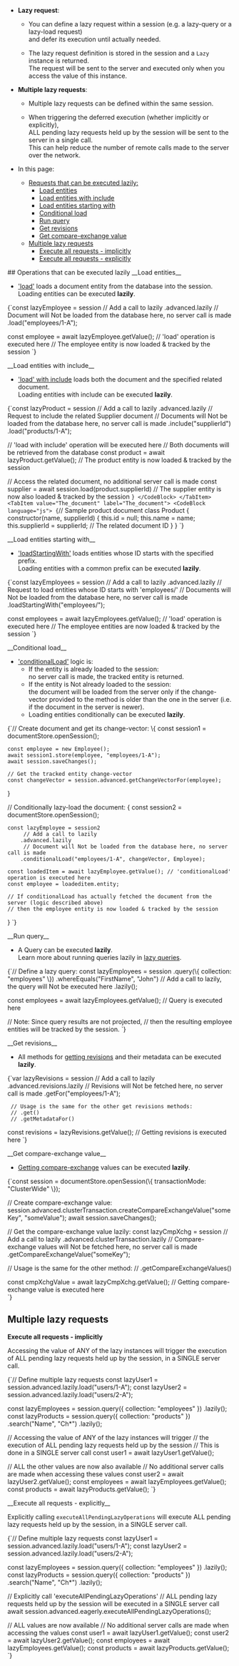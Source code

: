 
<Admonition type="note" title="">

* __Lazy request__:

    * You can define a lazy request within a session (e.g. a lazy-query or a lazy-load request)  
      and defer its execution until actually needed.

    * The lazy request definition is stored in the session and a `Lazy` instance is returned.  
      The request will be sent to the server and executed only when you access the value of this instance.

* __Multiple lazy requests__:

    * Multiple lazy requests can be defined within the same session.

    * When triggering the deferred execution (whether implicitly or explicitly),  
      ALL pending lazy requests held up by the session will be sent to the server in a single call.  
      This can help reduce the number of remote calls made to the server over the network.

* In this page:
    * [Requests that can be executed lazily:](../../../client-api/session/how-to/perform-operations-lazily.mdx#requests-that-can-be-executed-lazily)
        * [Load entities](../../../client-api/session/how-to/perform-operations-lazily.mdx#loadentities)
        * [Load entities with include](../../../client-api/session/how-to/perform-operations-lazily.mdx#loadwithinclude)
        * [Load entities starting with](../../../client-api/session/how-to/perform-operations-lazily.mdx#loadstartingwith)
        * [Conditional load](../../../client-api/session/how-to/perform-operations-lazily.mdx#conditionalload)
        * [Run query](../../../client-api/session/how-to/perform-operations-lazily.mdx#runquery)
        * [Get revisions](../../../client-api/session/how-to/perform-operations-lazily.mdx#getrevisions)
        * [Get compare-exchange value](../../../client-api/session/how-to/perform-operations-lazily.mdx#getcompareexchange)
    * [Multiple lazy requests](../../../client-api/session/how-to/perform-operations-lazily.mdx#multiple-lazy-requests)
        * [Execute all requests - implicitly](../../../client-api/session/how-to/perform-operations-lazily.mdx#implicit)
        * [Execute all requests - explicitly](../../../client-api/session/how-to/perform-operations-lazily.mdx#explicit)

</Admonition>
## Operations that can be executed lazily

<Admonition type="note" title="">
<a id="loadEntities"/> __Load entities__

* ['load'](../../../client-api/session/loading-entities.mdx#load) loads a document entity from the database into the session.  
  Loading entities can be executed __lazily__.   

<TabItem value="lazy_load" label="lazy_load">
<CodeBlock language="js">
{`const lazyEmployee = session
     // Add a call to lazily 
    .advanced.lazily
     // Document will Not be loaded from the database here, no server call is made
    .load("employees/1-A");

const employee = await lazyEmployee.getValue(); // 'load' operation is executed here
// The employee entity is now loaded & tracked by the session
`}
</CodeBlock>
</TabItem>
</Admonition>

<Admonition type="note" title="">
<a id="loadWithInclude"/> __Load entities with include__

* ['load' with include](../../../client-api/session/loading-entities.mdx#load-with-includes) loads both the document and the specified related document.    
  Loading entities with include can be executed __lazily__.

<Tabs groupId='languageSyntax'>
<TabItem value="Lazy_load_with_include" label="Lazy_load_with_include">
<CodeBlock language="js">
{`const lazyProduct = session
     // Add a call to lazily 
    .advanced.lazily
     // Request to include the related Supplier document
     // Documents will Not be loaded from the database here, no server call is made
    .include("supplierId")
    .load("products/1-A");

// 'load with include' operation will be executed here
// Both documents will be retrieved from the database
const product = await lazyProduct.getValue();
// The product entity is now loaded & tracked by the session

// Access the related document, no additional server call is made
const supplier = await session.load(product.supplierId)
// The supplier entity is now also loaded & tracked by the session
`}
</CodeBlock>
</TabItem>
<TabItem value="The_document" label="The_document">
<CodeBlock language="js">
{`// Sample product document
class Product {
    constructor(name, supplierId) {
        this.id = null;
        this.name = name;
        this.supplierId = supplierId; // The related document ID
    }
}
`}
</CodeBlock>
</TabItem>
</Tabs>
</Admonition>

<Admonition type="note" title="">
<a id="loadStartingWith"/> __Load entities starting with__

* ['loadStartingWith'](../../../client-api/session/loading-entities.mdx#loadstartingwith) loads entities whose ID starts with the specified prefix.  
  Loading entities with a common prefix can be executed __lazily__.

<TabItem value="lazy_loadStartingWith" label="lazy_loadStartingWith">
<CodeBlock language="js">
{`const lazyEmployees = session
     // Add a call to lazily 
    .advanced.lazily
     // Request to load entities whose ID starts with 'employees/'
     // Documents will Not be loaded from the database here, no server call is made
    .loadStartingWith("employees/");

const employees = await lazyEmployees.getValue(); // 'load' operation is executed here
// The employee entities are now loaded & tracked by the session
`}
</CodeBlock>
</TabItem>
</Admonition>

<Admonition type="note" title="">
<a id="conditionalLoad"/> __Conditional load__

* ['conditionalLoad'](../../../client-api/session/loading-entities.mdx#conditionalload) logic is: 
  * If the entity is already loaded to the session:  
    no server call is made, the tracked entity is returned.    
  * If the entity is Not already loaded to the session:  
    the document will be loaded from the server only if the change-vector provided to the method is older than the one in the server
    (i.e. if the document in the server is newer).
  * Loading entities conditionally can be executed __lazily__.  

<TabItem value="lazy_conditionalLoad" label="lazy_conditionalLoad">
<CodeBlock language="js">
{`// Create document and get its change-vector:
\{
    const session1 = documentStore.openSession();

    const employee = new Employee();
    await session1.store(employee, "employees/1-A");
    await session.saveChanges();
    
    // Get the tracked entity change-vector
    const changeVector = session.advanced.getChangeVectorFor(employee);
\}

// Conditionally lazy-load the document:
\{
    const session2 = documentStore.openSession();

    const lazyEmployee = session2
         // Add a call to lazily 
        .advanced.lazily
         // Document will Not be loaded from the database here, no server call is made
        .conditionalLoad("employees/1-A", changeVector, Employee);

    const loadedItem = await lazyEmployee.getValue(); // 'conditionalLoad' operation is executed here
    const employee = loadeditem.entity;
    
    // If conditionalLoad has actually fetched the document from the server (logic described above)
    // then the employee entity is now loaded & tracked by the session
\}
`}
</CodeBlock>
</TabItem>
</Admonition>

<Admonition type="note" title="">
<a id="runQuery"/> __Run query__

* A Query can be executed __lazily__.  
  Learn more about running queries lazily in [lazy queries](../../../client-api/session/querying/how-to-perform-queries-lazily.mdx).

<TabItem value="lazy_query" label="lazy_query">
<CodeBlock language="js">
{`// Define a lazy query:
const lazyEmployees = session
    .query(\{ collection: "employees" \})
    .whereEquals("FirstName", "John")
     // Add a call to lazily, the query will Not be executed here 
    .lazily();

const employees = await lazyEmployees.getValue(); // Query is executed here

// Note: Since query results are not projected,
// then the resulting employee entities will be tracked by the session.
`}
</CodeBlock>
</TabItem>
</Admonition>

<Admonition type="note" title="">
<a id="getRevisions"/> __Get revisions__

* All methods for [getting revisions](../../../document-extensions/revisions/client-api/session/loading.mdx) and their metadata can be executed __lazily__.

<TabItem value="lazy_revisions" label="lazy_revisions">
<CodeBlock language="js">
{`var lazyRevisions = session
     // Add a call to lazily 
    .advanced.revisions.lazily
     // Revisions will Not be fetched here, no server call is made
    .getFor("employees/1-A");

     // Usage is the same for the other get revisions methods:
     // .get()
     // .getMetadataFor()

const revisions = lazyRevisions.getValue(); // Getting revisions is executed here
`}
</CodeBlock>
</TabItem>
</Admonition>

<Admonition type="note" title="">
<a id="getCompareExchange"/> __Get compare-exchange value__

* [Getting compare-exchange](../../../client-api/session/cluster-transaction/compare-exchange.mdx#get-compare-exchange) values can be executed __lazily__.

<TabItem value="lazy_compareExchange" label="lazy_compareExchange">
<CodeBlock language="js">
{`const session = documentStore.openSession(\{ transactionMode: "ClusterWide" \});

// Create compare-exchange value:
session.advanced.clusterTransaction.createCompareExchangeValue("someKey", "someValue");
await session.saveChanges();

// Get the compare-exchange value lazily:
const lazyCmpXchg = session
    // Add a call to lazily 
    .advanced.clusterTransaction.lazily
    // Compare-exchange values will Not be fetched here, no server call is made
    .getCompareExchangeValue("someKey");

// Usage is the same for the other method:
// .getCompareExchangeValues()

const cmpXchgValue =
    await lazyCmpXchg.getValue(); // Getting compare-exchange value is executed here            
`}
</CodeBlock>
</TabItem>
</Admonition>



## Multiple lazy requests 

<Admonition type="note" title="">

<a id="implicit"/> __Execute all requests - implicitly__

Accessing the value of ANY of the lazy instances will trigger
the execution of ALL pending lazy requests held up by the session, 
in a SINGLE server call.  

<TabItem value="lazy_ExecuteAll_Implicit" label="lazy_ExecuteAll_Implicit">
<CodeBlock language="js">
{`// Define multiple lazy requests
const lazyUser1 = session.advanced.lazily.load("users/1-A");
const lazyUser2 = session.advanced.lazily.load("users/2-A");

const lazyEmployees = session.query(\{ collection: "employees" \})
    .lazily();
const lazyProducts = session.query(\{ collection: "products" \})
    .search("Name", "Ch*")
    .lazily();

// Accessing the value of ANY of the lazy instances will trigger
// the execution of ALL pending lazy requests held up by the session
// This is done in a SINGLE server call
const user1 = await lazyUser1.getValue();

// ALL the other values are now also available
// No additional server calls are made when accessing these values
const user2 = await lazyUser2.getValue();
const employees = await lazyEmployees.getValue();
const products = await lazyProducts.getValue();
`}
</CodeBlock>
</TabItem>

</Admonition>

<Admonition type="note" title="">
<a id="explicit"/> __Execute all requests - explicitly__

Explicitly calling `executeAllPendingLazyOperations` will execute 
ALL pending lazy requests held up by the session, in a SINGLE server call.  

<TabItem value="lazy_ExecuteAll_Explicit" label="lazy_ExecuteAll_Explicit">
<CodeBlock language="js">
{`// Define multiple lazy requests
const lazyUser1 = session.advanced.lazily.load("users/1-A");
const lazyUser2 = session.advanced.lazily.load("users/2-A");

const lazyEmployees = session.query(\{ collection: "employees" \})
    .lazily();
const lazyProducts = session.query(\{ collection: "products" \})
    .search("Name", "Ch*")
    .lazily();

// Explicitly call 'executeAllPendingLazyOperations'
// ALL pending lazy requests held up by the session will be executed in a SINGLE server call
await session.advanced.eagerly.executeAllPendingLazyOperations();

// ALL values are now available
// No additional server calls are made when accessing the values
const user1 = await lazyUser1.getValue();
const user2 = await lazyUser2.getValue();
const employees = await lazyEmployees.getValue();
const products = await lazyProducts.getValue();
`}
</CodeBlock>
</TabItem>

</Admonition>




